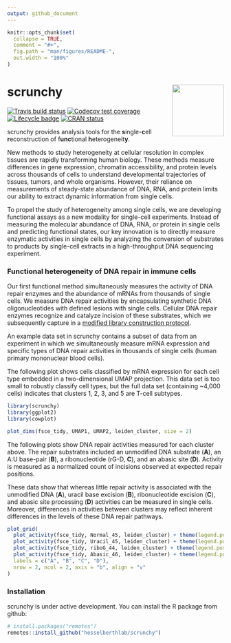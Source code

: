 ```yaml
---
output: github_document
---
```


<!-- README.md is generated from README.Rmd. Please edit that file -->

```r
knitr::opts_chunk$set(
  collapse = TRUE,
  comment = "#>",
  fig.path = "man/figures/README-",
  out.width = "100%"
)
```

# scrunchy <img src="man/figures/logo.png" align="right" alt="" width="120" />

[![Travis build status](https://travis-ci.org/hesselberthlab/scrunchy.svg?branch=master)](https://travis-ci.org/hesselberthlab/scrunchy)
[![Codecov test coverage](https://codecov.io/gh/hesselberthlab/scrunchy/branch/master/graph/badge.svg)](https://codecov.io/gh/hesselberthlab/scrunchy?branch=master)
[![Lifecycle badge](https://img.shields.io/badge/lifecycle-experimental-orange.svg)](https://www.tidyverse.org/lifecycle/#experimental)
[![CRAN status](https://www.r-pkg.org/badges/version/scrunchy)](https://cran.r-project.org/package=scrunchy)


scrunchy provides analysis tools for the **s**ingle-**c**ell **r**econstruction of f**unc**tional **h**eterogeneit**y**.

New methods to study heterogeneity at cellular resolution in complex tissues are rapidly transforming human biology. These methods measure differences in gene expression, chromatin accessibility, and protein levels across thousands of cells to understand developmental trajectories of tissues, tumors, and whole organisms. However, their reliance on measurements of steady-state abundance of DNA, RNA, and protein limits our ability to extract dynamic information from single cells.

To propel the study of heterogeneity among single cells, we are developing functional assays as a new modality for single-cell experiments. Instead of measuring the molecular abundance of DNA, RNA, or protein in single cells and predicting functional states, our key innovation is to directly measure enzymatic activities in single cells by analyzing the conversion of substrates to products by single-cell extracts in a high-throughput DNA sequencing experiment.

### Functional heterogeneity of DNA repair in immune cells

Our first functional method simultaneously measures the activity of DNA repair enzymes and the abundance of mRNAs from thousands of single cells. We measure DNA repair activities by encapsulating synthetic DNA oligonucleotides with defined lesions with single cells. Cellular DNA repair enzymes recognize and catalyze incision of these substrates, which we subsequently capture in a [modified library construction protocol](https://www.protocols.io/view/single-cell-analysis-of-functional-heterogeneity-i-uhyet7w).

An example data set in scrunchy contains a subset of data from an experiment in which we simultaneously measure mRNA expression and specific types of DNA repair activities in thousands of single cells (human primary mononuclear blood cells).

The following plot shows cells classified by mRNA expression for each cell type embedded in a two-dimensional UMAP projection. This data set is too small to robustly classify cell types, but the full data set (containing ~4,000 cells) indicates that clusters 1, 2, 3, and 5 are T-cell subtypes.

```r
library(scrunchy)
library(ggplot2)
library(cowplot)

plot_dims(fsce_tidy, UMAP1, UMAP2, leiden_cluster, size = 2)
```

The following plots show DNA repair activities measured for each cluster above. The repair substrates included an unmodified DNA substrate (**A**), an A:U base-pair (**B**), a ribonucleotide (rG-D, **C**), and an abasic site (**D**). Activity is measured as a normalized count of incisions observed at expected repair positions.

These data show that whereas little repair activity is associated with the unmodified DNA (**A**), uracil base excision (**B**), ribonucleotide excision (**C**), and abasic site processing (**D**) activities can be measured in single cells. Moreover, differences in activities between clusters may reflect inherent differences in the levels of these DNA repair pathways.

```r
plot_grid(
  plot_activity(fsce_tidy, Normal_45, leiden_cluster) + theme(legend.position = "none") + xlim(0, 3),
  plot_activity(fsce_tidy, Uracil_45, leiden_cluster) + theme(legend.position = "none") + xlim(0, 3),
  plot_activity(fsce_tidy, riboG_44, leiden_cluster) + theme(legend.position = "none") + xlim(0, 3),
  plot_activity(fsce_tidy, Abasic_46, leiden_cluster) + theme(legend.position = "none") + xlim(0, 3),
  labels = c("A", "B", "C", "D"),
  nrow = 2, ncol = 2, axis = "b", align = "v"
)
```

### Installation

scrunchy is under active development. You can install the R package from github:

``` r 
# install.packages("remotes")
remotes::install_github("hesselberthlab/scrunchy")
```
